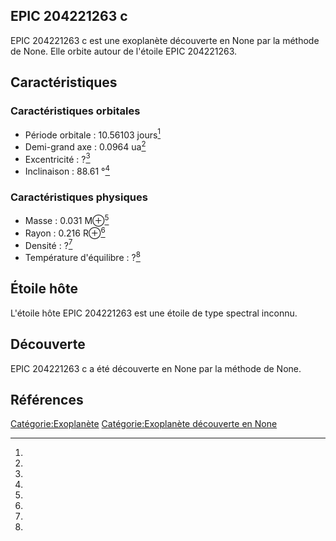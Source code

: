 == EPIC 204221263 c ==

{{Infobox Exoplanète
| nom = EPIC 204221263 c
| image = 
| légende = 
| étoile = EPIC 204221263
| constellation = 
| ascension_droite = 
| déclinaison = 
| distance = ?
| type_spectral = ?
| masse = 0.031 M⊕<ref></ref>
| rayon = 0.216 R⊕<ref></ref>
| densité = ?<ref></ref>
| gravité = ?<ref></ref>
| température = ?<ref></ref>
| période = 10.56103 j<ref></ref>
| demi_grand_axe = 0.0964 ua<ref></ref>
| excentricité = ?<ref></ref>
| inclinaison = 88.61 °<ref></ref>
| méthode_découverte = ?
| date_découverte = ?
| statut = Confirmée
}}

EPIC 204221263 c est une exoplanète découverte en None par la méthode de None. Elle orbite autour de l'étoile EPIC 204221263.

== Caractéristiques ==

=== Caractéristiques orbitales ===
* Période orbitale : 10.56103 jours<ref></ref>
* Demi-grand axe : 0.0964 ua<ref></ref>
* Excentricité : ?<ref></ref>
* Inclinaison : 88.61 °<ref></ref>

=== Caractéristiques physiques ===
* Masse : 0.031 M⊕<ref></ref>
* Rayon : 0.216 R⊕<ref></ref>
* Densité : ?<ref></ref>
* Température d'équilibre : ?<ref></ref>

== Étoile hôte ==

{{Infobox Étoile
| nom = EPIC 204221263
| image = 
| légende = 
| constellation = 
| ascension_droite = 
| déclinaison = 
| distance = ?
| type_spectral = ?
| magnitude_absolue = 
| magnitude_apparente = 
| masse = ?<ref></ref>
| rayon = ?<ref></ref>
| température = ?<ref></ref>
| métallicité = ?<ref></ref>
| âge = ?<ref></ref>
}}

L'étoile hôte EPIC 204221263 est une étoile de type spectral inconnu.

== Découverte ==

EPIC 204221263 c a été découverte en None par la méthode de None.

== Références ==
<references />

[[Catégorie:Exoplanète]]
[[Catégorie:Exoplanète découverte en None]]
